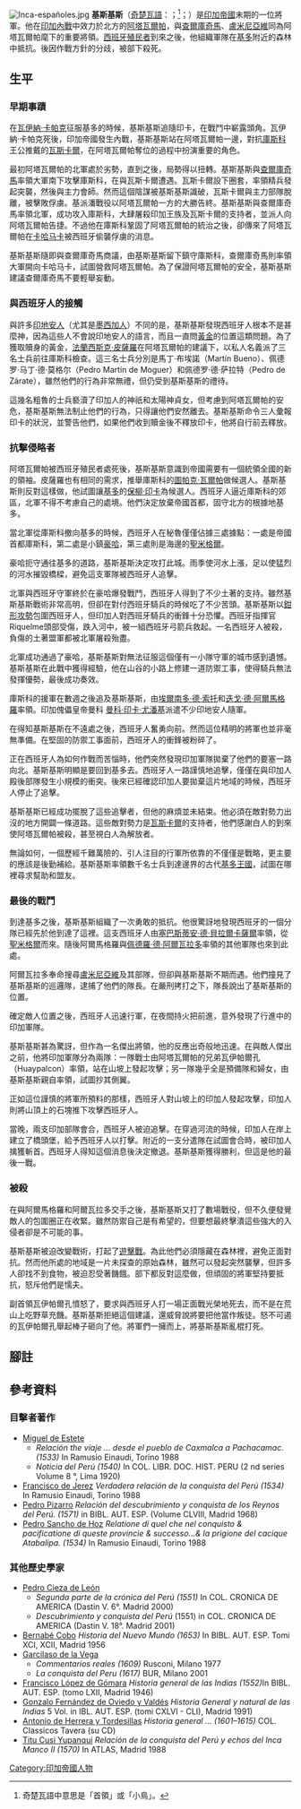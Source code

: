 {{noteTA
|1=zh-hk:克丘亞語; zh-hans:克丘亚语; zh-tw:奇楚瓦語;
|2=zh-hans:弗朗西斯科·皮萨罗;zh-hk:法蘭西斯克·皮澤洛;zh-tw:法蘭西斯克·皮薩羅;
|3=zh-hans:皮萨罗;zh-hk:皮澤洛;zh-tw:皮薩羅;
}}
[[File:Inca-españoles.jpg|thumb]]
'''基斯基斯'''（[[奇楚瓦語|奇楚瓦語]]：{{lang|qu|Kiskis}}；<ref>奇楚瓦語中意思是「首領」或「小鳥」。</ref>{{lang-es|Quizquiz}}；{{bd|？||1535年||catIdx=K}}）是[[印加帝國|印加帝國]]末期的一位將軍。他在[[印加內戰|印加內戰]]中效力於北方的[[阿塔瓦爾帕|阿塔瓦爾帕]]，與[[查爾庫奇馬|查爾庫奇馬]]、[[盧米尼亞維|盧米尼亞維]]同為阿塔瓦爾帕麾下的重要將領。[[西班牙征服印加帝國|西班牙殖民者]]到來之後，他組織軍隊在[[基多|基多]]附近的森林中抵抗。後因作戰方針的分歧，被部下殺死。

==生平==
===早期事蹟===
在[[瓦伊納·卡帕克|瓦伊納·卡帕克]]征服基多的時候，基斯基斯追隨印卡，在戰鬥中嶄露頭角。瓦伊納·卡帕克死後，印加帝國發生內戰，基斯基斯站在阿塔瓦爾帕一邊，對抗[[庫斯科|庫斯科]]王公推戴的[[瓦斯卡爾|瓦斯卡爾]]，在阿塔瓦爾帕奪位的過程中扮演重要的角色。

最初阿塔瓦爾帕的北軍處於劣勢，直到{{link-en|欽博拉索山戰役|Battle of Chimborazo}}之後，局勢得以扭轉。基斯基斯與[[查爾庫奇馬|查爾庫奇馬]]率領大軍南下攻擊庫斯科，在{{link-en|基派潘戰役|Battle of Quipaipan|基派潘平原}}與瓦斯卡爾遭遇。瓦斯卡爾設下圈套，率領精兵發起突襲，然後與主力會師。然而這個陰謀被基斯基斯識破，瓦斯卡爾與主力部隊脫離，被擊敗俘虜。基派潘戰役以阿塔瓦爾帕一方的大勝告終。基斯基斯與查爾庫奇馬率領北軍，成功攻入庫斯科，大肆屠殺印加王族及瓦斯卡爾的支持者，並派人向阿塔瓦爾帕告捷。不過他在庫斯科鞏固了阿塔瓦爾帕的統治之後，卻傳來了阿塔瓦爾帕在[[卡哈马卡|卡哈马卡]]被西班牙偷襲俘虜的消息。

基斯基斯隨即與查爾庫奇馬商議，由基斯基斯留下鎮守庫斯科，查爾庫奇馬則率領大軍開向卡哈马卡，試圖營救阿塔瓦爾帕。為了保證阿塔瓦爾帕的安全，基斯基斯建議查爾庫奇馬不要輕舉妄動。
===與西班牙人的接觸===
與許多[[印地安人|印地安人]]（尤其是[[墨西加人|墨西加人]]）不同的是，基斯基斯發現西班牙人根本不是甚麼神，因為這些人不會說印地安人的語言，而且一直問[[黃金|黃金]]的位置這類問題。為了獲取贖身的黃金，[[法蘭西斯克·皮澤洛|法蘭西斯克·皮薩羅]]在阿塔瓦爾帕的建議下，以私人名義派了三名士兵前往庫斯科檢查。這三名士兵分別是馬丁·布埃諾（Martín Bueno）、佩德罗·马丁·德·莫格尔（Pedro Martin de Moguer）和佩德罗·德·萨拉特（Pedro de Zárate），雖然他們的行為非常無禮，但仍受到基斯基斯的禮待。

這幾名粗魯的士兵褻瀆了印加人的神祇和太陽神貞女，但考慮到阿塔瓦爾帕的安危，基斯基斯無法制止他們的行為，只得讓他們安然離去。基斯基斯命令三人彙報印卡的狀況，並警告他們，如果他們收到贖金後不釋放印卡，他將自行前去釋放。
===抗擊侵略者===
阿塔瓦爾帕被西班牙殖民者處死後，基斯基斯意識到帝國需要有一個統領全國的新的領袖。皮薩羅也有相同的需求，推舉庫斯科的[[圖帕克·瓦爾帕|圖帕克·瓦爾帕]]做候選人。基斯基斯則反對這樣做，他試圖讓[[基多|基多]]的[[保柳·印卡|保柳·印卡]]為候選人。西班牙人逼近庫斯科的郊區，北軍不得不考慮自己的處境。他們決定放棄帝國首都，固守北方的根據地基多。

當北軍從庫斯科撤向基多的時候，西班牙人在秘魯僅僅佔據三處據點：一處是帝國首都庫斯科，第二處是小鎮[[豪哈|豪哈]]，第三處則是海邊的[[皮烏拉|聖米格爾]]。

豪哈扼守通往基多的道路，基斯基斯決定攻打此城。雨季使河水上漲，足以使猛烈的河水摧毀橋樑，避免這支軍隊被西班牙人追擊。

北軍與西班牙守軍終於在豪哈爆發戰鬥，西班牙人得到了不少土著的支持。雖然基斯基斯戰術非常高明，但卻在對付西班牙騎兵的時候吃了不少苦頭。基斯基斯以[[鉗形攻勢|鉗形攻勢]]包圍西班牙人，但印加人對西班牙騎兵的衝鋒十分恐懼。西班牙指揮官Riquelme頭部受傷，跌入河中，被一組西班牙弓箭兵救起。一名西班牙人被殺，負傷的土著盟軍都被北軍屠殺殆盡。

北軍成功通過了豪哈，基斯基斯對無法征服這個僅有一小隊守軍的城市感到遺憾。基斯基斯在此戰中獲得經驗，他在山谷的小路上修建一道防禦工事，使得騎兵無法發揮優勢，最後成功奏效。

庫斯科的援軍在數週之後追及基斯基斯，由[[埃爾南多·德·索托|埃爾南多·德·索托]]和[[迭戈·德·阿爾馬格羅|迭戈·德·阿爾馬格羅]]率領。印加傀儡皇帝曼科
[[曼科·印卡·尤潘基|曼科·印卡·尤潘基]]派遣不少印地安人隨軍。

在得知基斯基斯在不遠處之後，西班牙人奮勇向前。然而這位精明的將軍也並非毫無準備。在堅固的防禦工事面前，西班牙人的衝鋒被粉碎了。

正在西班牙人為如何作戰而苦惱時，他們突然發現印加軍隊拋棄了他們的要塞一路向北。基斯基斯明顯是要回到基多去。西班牙人一路謹慎地追擊，僅僅在與印加人殿後部隊發生小規模的衝突。後來已經確認印加人要拋棄這片地域的時候，西班牙人停止了追擊。

基斯基斯已經成功擺脫了這些追擊者，但他的麻煩並未結束。他必須在敵對勢力出沒的地方開闢一條道路。這些敵對勢力是[[瓦斯卡爾|瓦斯卡爾]]的支持者，他們感謝白人的到來使阿塔瓦爾帕被殺，甚至視白人為解放者。

無論如何，一個歷經千難萬險的、引人注目的行軍所依靠的不僅僅是戰略，更主要的應該是後勤補給。基斯基斯率領數千名士兵到達邊界的古代[[基多王國|基多王國]]，試圖在哪裡尋求幫助和盟友。

===最後的戰鬥===
到達基多之後，基斯基斯組織了一次勇敢的抵抗。他很驚訝地發現西班牙的一個分隊已經先於他到達了這裡。這支西班牙人由[[塞巴斯蒂安·德·貝拉爾卡薩爾|塞巴斯蒂安·德·貝拉爾卡薩爾]]率領，從[[皮烏拉|聖米格爾]]而來。隨後阿爾馬格羅與[[佩德羅·德·阿爾瓦拉多|佩德羅·德·阿爾瓦拉多]]率領的其他軍隊也來到此處。

阿爾瓦拉多奉命搜尋[[盧米尼亞維|盧米尼亞維]]及其部隊，但卻與基斯基斯不期而遇。他們撞見了基斯基斯的巡邏隊，逮捕了他們的隊長。在嚴刑拷打之下，隊長說出了基斯基斯的位置。

確定敵人位置之後，西班牙人迅速行軍，在夜間持火把前進，意外發現了行進中的印加軍隊。

基斯基斯甚為驚訝，但作為一名傑出將領，他的反應出奇般地迅速。在與敵人傑出之前，他將印加軍隊分為兩隊：一隊戰士由阿塔瓦爾帕的兄弟瓦伊帕爾孔（Huaypalcon）率領，站在山坡上發起攻擊；另一隊幾乎全是預備隊和婦女，由基斯基斯親自率領，試圖抄其側翼。

正如這位謹慎的將軍所預料的那樣，西班牙人對山坡上的印加人發起攻擊，印加人則將山頂上的石塊推下攻擊西班牙人。

當晚，兩支印加部隊會合，西班牙人被迫追擊。在穿過河流的時候，印加人在岸上建立了橋頭堡，給予西班牙人以打擊。附近的一支分遣隊在試圖會合時，被印加人擒獲斬首。西班牙人得知這個消息後決定撤退。基斯基斯獲得勝利，但這是他的最後一戰。
===被殺===
在與阿爾馬格羅和阿爾瓦拉多交手之後，基斯基斯又打了數場戰役，但不久便發覺敵人的包圍圈正在收緊。雖然防禦自己是有希望的，但要想最終擊潰這些強大的入侵者卻是不可能的事。

基斯基斯被迫改變戰術，打起了[[遊擊戰|遊擊戰]]。為此他們必須隱藏在森林裡，避免正面對抗。然而他所處的地域是一片未探查的原始森林，雖然可以發起突然襲擊，但許多人卻找不到食物，被迫忍受著饑餓。部下都反對這麼做，但頑固的將軍堅持要抵抗，怒斥他們是懦夫。

副首領瓦伊帕爾孔憤怒了，要求與西班牙人打一場正面戰光榮地死去，而不是在荒山上吃野草充饑。基斯基斯拒絕這個建議，還威脅說將要把他當作叛徒。怒不可遏的瓦伊帕爾孔舉起棒子砸向了他。將軍們一擁而上，將基斯基斯亂棍打死。
==腳註==
{{reflist}}

== 參考資料 ==

=== 目擊者著作 ===
* [[Miguel_de_Estete|Miguel de Estete]]
**''Relación the viaje ... desde el pueblo de Caxmalca a Pachacamac. (1533)'' In Ramusio Einaudi, Torino 1988
**''Noticia del Perú (1540)'' In COL. LIBR. DOC. HIST. PERU (2 nd series Volume 8 °, Lima 1920)
* [[Francisco_de_Jerez|Francisco de Jerez]] ''Verdadera relación de la conquista del Perú (1534)'' In Ramusio Einaudi, Torino 1988
* [[Pedro_Pizarro|Pedro Pizarro]] ''Relación del descubrimiento y conquista de los Reynos del Perú. (1571)'' in BIBL. AUT. ESP. (Volume CLVIII, Madrid 1968)
* [[Pedro_Sancho_de_Hoz|Pedro Sancho de Hoz]] ''Relatione di quel che nel conquisto & pacificatione di queste provincie & successo...& la prigione del cacique Atabalipa.  (1534)'' In Ramusio Einaudi, Torino 1988

=== 其他歷史學家 ===
* [[Pedro_Cieza_de_León|Pedro Cieza de León]]
** ''Segunda parte de la crónica del Perú (1551)'' In COL. CRONICA DE AMERICA (Dastin V. 6°. Madrid 2000)
** ''Descubrimiento y conquista del Perú'' (1551) in COL. CRONICA DE AMERICA (Dastin V. 18°. Madrid 2001)
* [[Bernabé_Cobo|Bernabé Cobo]] ''Historia del Nuevo Mundo (1653)'' In BIBL. AUT. ESP. Tomi XCI, XCII, Madrid 1956
* [[印卡·加西拉索·德拉維加|Garcilaso de la Vega]]
** ''Commentarios reales (1609)'' Rusconi, Milano 1977
** ''La conquista del Peru (1617)'' BUR, Milano 2001
* [[弗朗西斯科·洛佩斯·哥馬拉|Francisco López de Gómara]] ''Historia general de las Indias (1552) ''In BIBL. AUT. ESP. (tomo LXII, Madrid 1946)
* [[Gonzalo_Fernández_de_Oviedo_y_Valdés|Gonzalo Fernández de Oviedo y Valdés]] ''Historia General y natural de las Indias'' 5 Vol. in IBL. AUT. ESP. (tomi CXLVI - CLI), Madrid 1991)
* [[Antonio_de_Herrera_y_Tordesillas|Antonio de Herrera y Tordesillas]] ''Historia general ... (1601–1615)'' COL. Classicos Tavera (su CD)
* [[蒂圖·庫西|Titu Cusi Yupanqui]] ''Relación de la conquista del Perú y echos del Inca Manco II  (1570)'' In ATLAS,  Madrid 1988

[[Category:印加帝國人物|Category:印加帝國人物]]